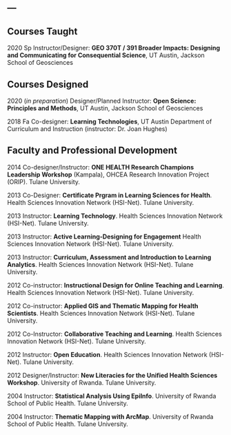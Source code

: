 ---
---

<link rel="stylesheet" href="styles.css" type="text/css">

## Courses Taught

2020 Sp Instructor/Designer: **GEO 370T / 391 Broader Impacts: Designing and Communicating for Consequential Science**, UT Austin, Jackson School of Geosciences

## Courses Designed

2020 (*in preparation*) Designer/Planned Instructor: **Open Science: Principles and Methods**, UT Austin, Jackson School of Geosciences

2018 Fa Co-designer: **Learning Technologies**, UT Austin Department of Curriculum and Instruction (instructor: Dr. Joan Hughes)

## Faculty and Professional Development

2014	Co-designer/Instructor: **ONE HEALTH Research Champions Leadership Workshop** (Kampala), OHCEA Research Innovation Project (ORIP). Tulane University.

2013	Co-Designer: **Certificate Prgram in Learning Sciences for Health**. Health Sciences Innovation Network (HSI-Net). Tulane University.

2013	Instructor: **Learning Technology**. Health Sciences Innovation Network (HSI-Net). Tulane University.

2013	Instructor: **Active Learning-Designing for Engagement** Health Sciences Innovation Network (HSI-Net). Tulane University.

2013	Instructor: **Curriculum, Assessment and Introduction to Learning Analytics**. Health Sciences Innovation Network (HSI-Net). Tulane University.

2012	Co-instructor: **Instructional Design for Online Teaching and Learning**. Health Sciences Innovation Network (HSI-Net). Tulane University.

2012	Co-instructor: **Applied GIS and Thematic Mapping for Health Scientists**. Health Sciences Innovation Network (HSI-Net). Tulane University.

2012  Co-Instructor: **Collaborative Teaching and Learning**. Health Sciences Innovation Network (HSI-Net). Tulane University.

2012	Instructor: **Open Education**. Health Sciences Innovation Network (HSI-Net). Tulane University.

2012	Designer/Instructor: **New Literacies for the Unified Health Sciences Workshop**. University of Rwanda. Tulane University.

2004 	Instructor: **Statistical Analysis Using EpiInfo**. University of Rwanda School of Public Health. Tulane University.

2004	Instructor: **Thematic Mapping with ArcMap**. University of Rwanda School of Public Health. Tulane University.
